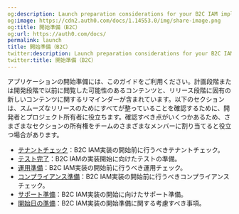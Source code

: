 ```yaml
---
og:description: Launch preparation considerations for your B2C IAM implementation.
og:image: https://cdn2.auth0.com/docs/1.14553.0/img/share-image.png
og:title: 開始準備（B2C）
og:url: https://auth0.com/docs/
permalink: launch
title: 開始準備（B2C）
twitter:description: Launch preparation considerations for your B2C IAM implementation.
twitter:title: 開始準備（B2C）
---
```


アプリケーションの開始準備には、このガイドをご利用ください。計画段階または開発段階で以前に閲覧した可能性のあるコンテンツと、リリース段階に固有の新しいコンテンツに関するリマインダーが含まれています。以下のセクションは、スムーズなリリースのためにすべてが整っていることを確認するために、開発者とプロジェクト所有者に役立ちます。確認すべき点がいくつかあるため、さまざまなセクションの所有権をチームのさまざまなメンバーに割り当てると役立つ場合があります。

* [テナントチェック](/architecture-scenarios/b2c/launch/tenant-check)：B2C IAM実装の開始前に行うべきテナントチェック。
* [テスト完了](/architecture-scenarios/b2c/launch/testing)：B2C IAMの実装開始に向けたテストの準備。
* [運用準備](/architecture-scenarios/b2c/launch/operations-readiness)：B2C IAM実装の開始前に行うべき運用チェック。
* [コンプライアンス準備](/architecture-scenarios/b2c/launch/compliance-readiness)：B2C IAM実装の開始前に行うべきコンプライアンスチェック。
* [サポート準備](/architecture-scenarios/b2c/launch/support-readiness)：B2C IAM実装の開始に向けたサポート準備。
* [開始日の準備](/architecture-scenarios/b2c/launch/launch-day)：B2C IAM実装の開始準備に関する考慮すべき事項。